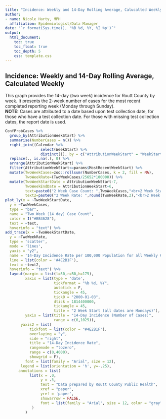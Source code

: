 ```yaml
---
title: "Incidence: Weekly and 14-Day Rolling Average, Calucalted Weekly"
author:
- name: Nicole Harty, MPH
  affiliation: Epidemiologist/Data Manager
date: "`r format(Sys.time(), '%B %d, %Y, %I %p')`"
output: 
  html_document:
    toc: true
    toc_float: true
    toc_depth: 5
    css: template.css
---
```


## Incidence: Weekly and 14-Day Rolling Average, Calculated Weekly   
This graph provides the 14-day (two week) incidence for Routt County by week. It presents the 2-week number of cases for the most recent completed reporting week (Monday through Sunday).       
**NOTE:** Cases are attributed to a date based upon test collection date, for those who have a test collection date. For those with missing test collection dates, the report date is used.  
```r
ConfProbCases %>%
  group_by(AttributionWeekStart) %>%
  summarise(NumberCases = n()) %>%
  right_join((Calendar %>%
                select(WeekStart) %>%
                distinct()), by = c("AttributionWeekStart" = "WeekStart")) %>%
  replace(., is.na(.), 0) %>%
  arrange(AttributionWeekStart) %>%
  filter(AttributionWeekStart<=params$MostRecentWeekStart) %>%
  mutate(TwoWeekCases=zoo::rollsumr(NumberCases, k = 2, fill = NA),
         TwoWeekRate=(TwoWeekCases/25652*100000)) %>%
  mutate(TwoWeekStartDate = AttributionWeekStart-7,
         TwoWeekEndDate = AttributionWeekStart+6,
         text=paste0("2 Week Case Count: ",TwoWeekCases,"<br>2 Week Start Date: ",format(TwoWeekStartDate,'%B %d, %Y'),"<br>2 Week End Date: ",format(TwoWeekEndDate,'%B %d, %Y')),
         text2=paste0("2 Week Rate: ",round(TwoWeekRate,2),"<br>2 Week Start Date: ",format(TwoWeekStartDate,'%B %d, %Y'),"<br>2 Week End Date: ",format(TwoWeekEndDate,'%B %d, %Y'))) %>%
plot_ly(x = ~TwoWeekStartDate,
  y = ~TwoWeekCases,
  type = "bar",
  name = "Two Week (14 day) Case Count",
  color = I("#BB4628"),
  text = ~text,
  hoverinfo = "text") %>%
add_trace(x = ~TwoWeekStartDate,
  y = ~TwoWeekRate,
  type = 'scatter', 
  mode = 'lines', 
  yaxis = "y2",
  name = '14-Day Incidence Rate per 100,000 Population for all Weekly Case',
  line = list(color = '#4E2B1F'),
  text = ~text2,
  hoverinfo = "text") %>%
  layout(margin = list(l=50,r=50,h=175),
         xaxis = list(type = 'date',
                      tickformat = "%b %d, %Y",
                      autotick = F, 
                      tickangle = 45,
                      tick0 = "2000-01-03",
                      dtick = 1814400000,
                      tickangle = 45,
                      title = "2 Week Start (all dates are Mondays)"),
         yaxis = list(title = "14-Day Incidence (Number of Cases)",
                      range = c(0,1025)),
       yaxis2 = list(
           tickfont = list(color = "#4E2B1F"),
           overlaying = "y",
           side = "right",
           title = "14-Day Incidence Rate",
           rangemode = "tozero",
           range = c(0,4000),
           showgrid = F),
         font = list(family = "Arial", size = 12),
       legend = list(orientation = 'h', y=-.25),
      annotations = list(
           list(x = .0,
                y = .5,
                text = "Data prepared by Routt County Public Health",
                xref = "paper",
                yref = 'paper',
                showarrow = FALSE,
                font = list(family = "Arial", size = 12, color = "gray"))
            )
         )
```


